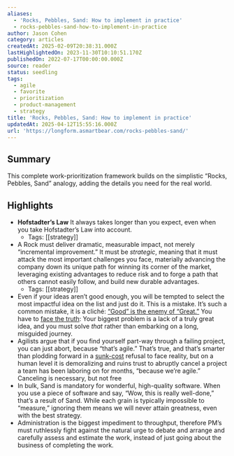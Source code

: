 ```yaml
---
aliases:
  - 'Rocks, Pebbles, Sand: How to implement in practice'
  - rocks-pebbles-sand-how-to-implement-in-practice
author: Jason Cohen
category: articles
createdAt: 2025-02-09T20:38:31.000Z
lastHighlightedOn: 2023-11-30T10:10:51.170Z
publishedOn: 2022-07-17T00:00:00.000Z
source: reader
status: seedling
tags:
  - agile
  - favorite
  - prioritization
  - product-management
  - strategy
title: 'Rocks, Pebbles, Sand: How to implement in practice'
updatedAt: 2025-04-12T15:55:16.000Z
url: 'https://longform.asmartbear.com/rocks-pebbles-sand/'
---
```

## Summary

This complete work-prioritization framework builds on the simplistic “Rocks, Pebbles, Sand” analogy, adding the details you need for the real world.

## Highlights

- **Hofstadter’s Law**
  It always takes longer than you expect, even when you take Hofstadter’s Law into account.
    - Tags: [[strategy]]
- A Rock must deliver dramatic, measurable impact, not merely “incremental improvement.” It must be _strategic_, meaning that it must attack the most important challenges you face, materially advancing the company down its unique path for winning its corner of the market, leveraging existing advantages to reduce risk and to forge a path that others cannot easily follow, and build new durable advantages.
    - Tags: [[strategy]]
- Even if your ideas aren’t good enough, you will be tempted to select the most impactful idea on the list and just do it. This is a mistake. It’s such a common mistake, it is a cliché: [“Good” is the enemy of “Great.”](https://www.goodreads.com/quotes/701885-good-is-the-enemy-of-great-and-that-is-one?utm_source=longform.asmartbear.com&utm_campaign=longform.asmartbear.com&utm_medium=post) You have to [face the truth](https://longform.asmartbear.com/failure-to-face-the-truth/): Your biggest problem is a lack of a truly great idea, and you must solve _that_ rather than embarking on a long, misguided journey.
- Agilists argue that if you find yourself part-way through a failing project, you can just abort, because “that’s agile.” That’s true, and that’s smarter than plodding forward in a [sunk-cost](https://blog.asmartbear.com/sunk-costs.html?utm_source=longform.asmartbear.com&utm_campaign=longform.asmartbear.com&utm_medium=post) refusal to face reality, but on a human level it is demoralizing and ruins trust to abruptly cancel a project a team has been laboring on for months, “because we’re agile.” Canceling is necessary, but not free
- In bulk, Sand is mandatory for wonderful, high-quality software. When you use a piece of software and say, “Wow, this is really well-done,” that’s a result of Sand. While each grain is typically impossible to “measure,” ignoring them means we will never attain greatness, even with the best strategy.
- Administration is the biggest impediment to throughput, therefore PM’s must ruthlessly fight against the natural urge to debate and arrange and carefully assess and estimate the work, instead of just going about the business of completing the work.

